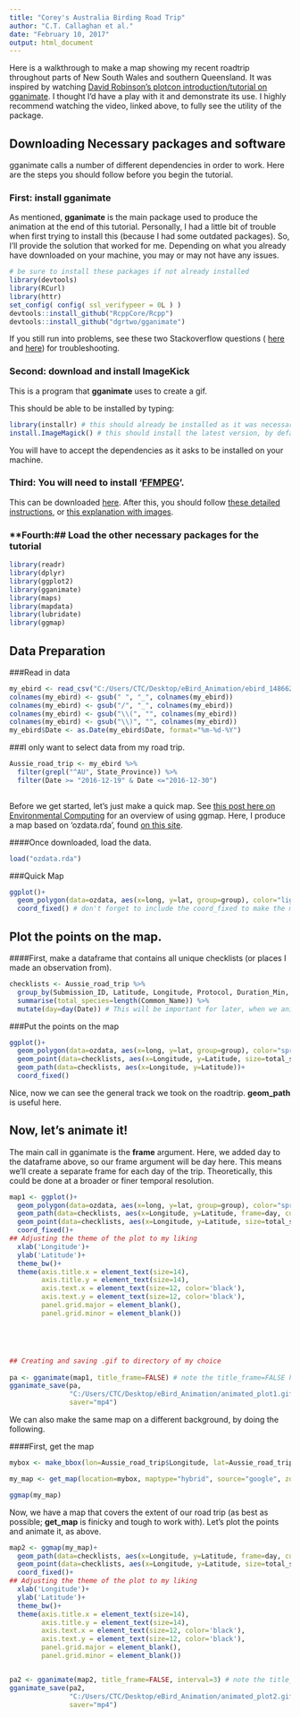 ---
title: "Corey's Australia Birding Road Trip"
author: "C.T. Callaghan et al."
date: "February 10, 2017"
output: html_document
---
Here is a walkthrough to make a map showing my recent roadtrip throughout parts of New South Wales and southern Queensland. It was inspired by watching [David Robinson's plotcon introduction/tutorial on gganimate](https://www.youtube.com/watch?v=9Y7Y1s4-VdA). I thought I'd have a play with it and demonstrate its use. I highly recommend watching the video, linked above, to fully see the utility of the package. 

## Downloading Necessary packages and software

gganimate calls a number of different dependencies in order to work. Here are the steps you should follow before you begin the tutorial.

### **First:** install gganimate

As mentioned, __gganimate__ is the main package used to produce the animation at the end of this tutorial. Personally, I had a little bit of trouble when first trying to install this (because I had some outdated packages). So, I'll provide the solution that worked for me. Depending on what you already have downloaded on your machine, you may or may not have any issues.

```{r Installing gganimate, eval=FALSE}
# be sure to install these packages if not already installed
library(devtools)
library(RCurl)
library(httr)
set_config( config( ssl_verifypeer = 0L ) )
devtools::install_github("RcppCore/Rcpp")
devtools::install_github("dgrtwo/gganimate")


```

If you still run into problems, see these two Stackoverflow questions ( [here](http://stackoverflow.com/questions/31293325/r-install-github-fails) and [here](http://stackoverflow.com/questions/37387664/unable-to-install-gganimate-package-from-github-both-automatically-and-manually/37496693#37496693)) for troubleshooting.

### **Second:** download and install ImageKick

This is a program that __gganimate__ uses to create a gif.

This should be able to be installed by typing:

```{r eval=FALSE}
library(installr) # this should already be installed as it was necessary for the installation of gganimate
install.ImageMagick() # this should install the latest version, by default
```

You will have to accept the dependencies as it asks to be installed on your machine.

### **Third:** You will need to install '[FFMPEG](https://en.wikipedia.org/wiki/FFmpeg)'. 
This can be downloaded [here](https://ffmpeg.org/download.html). 
After this, you should follow [these detailed instructions](https://github.com/adaptlearning/adapt_authoring/wiki/Installing-FFmpeg), or [this explanation with images](http://www.wikihow.com/Install-FFmpeg-on-Windows).

### **Fourth:## Load the other necessary packages for the tutorial

```{r warning=FALSE, message=FALSE}
library(readr)
library(dplyr)
library(ggplot2)
library(gganimate)
library(maps)
library(mapdata)
library(lubridate)
library(ggmap)
```



## Data Preparation

###Read in data 
```{r Preparing Data, message=FALSE, warning=FALSE}
my_ebird <- read_csv("C:/Users/CTC/Desktop/eBird_Animation/ebird_1486623144023/MyEBirdData.csv")
colnames(my_ebird) <- gsub(" ", "_", colnames(my_ebird))
colnames(my_ebird) <- gsub("/", "_", colnames(my_ebird))
colnames(my_ebird) <- gsub("\\(", "", colnames(my_ebird))
colnames(my_ebird) <- gsub("\\)", "", colnames(my_ebird))
my_ebird$Date <- as.Date(my_ebird$Date, format="%m-%d-%Y")
```

###I only want to select data from my road trip.
```{r}
Aussie_road_trip <- my_ebird %>%
  filter(grepl("^AU", State_Province)) %>%
  filter(Date >= "2016-12-19" & Date <="2016-12-30")
  
```

Before we get started, let's just make a quick map. See [this post here on Environmental Computing](http://environmentalcomputing.net/making-simple-maps/) for an overview of using ggmap. Here, I produce a map based on 'ozdata.rda', found [on this site](http://www.elaliberte.info/code).


####Once downloaded, load the data.
```{r}
load("ozdata.rda")

```


###Quick Map
```{r}
ggplot()+
  geom_polygon(data=ozdata, aes(x=long, y=lat, group=group), color="lightgray")+
  coord_fixed() # don't forget to include the coord_fixed to make the map look correct!
```



## Plot the points on the map.

####First, make a dataframe that contains all unique checklists (or places I made an observation from).

```{r}
checklists <- Aussie_road_trip %>%
  group_by(Submission_ID, Latitude, Longitude, Protocol, Duration_Min, Date) %>%
  summarise(total_species=length(Common_Name)) %>%
  mutate(day=day(Date)) # This will be important for later, when we animate
```



###Put the points on the map

```{r}
ggplot()+
  geom_polygon(data=ozdata, aes(x=long, y=lat, group=group), color="springgreen4", fill="gray79")+
  geom_point(data=checklists, aes(x=Longitude, y=Latitude, size=total_species), shape=19, color='red')+
  geom_path(data=checklists, aes(x=Longitude, y=Latitude))+
  coord_fixed()
```

Nice, now we can see the general track we took on the roadtrip. **geom_path** is useful here.

## Now, let's animate it!


The main call in gganimate is the __frame__ argument. Here, we added day to the dataframe above, so our frame argument will be day here. This means we'll create a separate frame for each day of the trip. Theoretically, this could be done at a broader or finer temporal resolution.

```{r warning=FALSE}
map1 <- ggplot()+ 
  geom_polygon(data=ozdata, aes(x=long, y=lat, group=group), color="springgreen4", fill="gray79")+
  geom_path(data=checklists, aes(x=Longitude, y=Latitude, frame=day, cumulative=TRUE), size=1.34)+ # cumulative=TRUE makes the path cumulative over time
  geom_point(data=checklists, aes(x=Longitude, y=Latitude, size=total_species, frame=day, cumulative=TRUE), shape=19, color='red')+
  coord_fixed()+
## Adjusting the theme of the plot to my liking
  xlab('Longitude')+
  ylab('Latitude')+
  theme_bw()+
  theme(axis.title.x = element_text(size=14),
        axis.title.y = element_text(size=14),
        axis.text.x = element_text(size=12, color='black'),
        axis.text.y = element_text(size=12, color='black'),
        panel.grid.major = element_blank(),
        panel.grid.minor = element_blank())





## Creating and saving .gif to directory of my choice
  
pa <- gganimate(map1, title_frame=FALSE) # note the title_frame=FALSE here, which turns off the title of 'day' for each frame
gganimate_save(pa, 
               "C:/Users/CTC/Desktop/eBird_Animation/animated_plot1.gif",
               saver="mp4")
```


We can also make the same map on a different background, by doing the following.



####First, get the map
```{r warning=FALSE}
mybox <- make_bbox(lon=Aussie_road_trip$Longitude, lat=Aussie_road_trip$Latitude, f=.1)

my_map <- get_map(location=mybox, maptype="hybrid", source="google", zoom=6)

ggmap(my_map)
```

Now, we have a map that covers the extent of our road trip (as best as possible; __get_map__ is finicky and tough to work with). Let's plot the points and animate it, as above.

```{r warning=FALSE}
map2 <- ggmap(my_map)+
  geom_path(data=checklists, aes(x=Longitude, y=Latitude, frame=day, cumulative=TRUE), size=1.34)+ # cumulative=TRUE makes the path cumulative over time
  geom_point(data=checklists, aes(x=Longitude, y=Latitude, size=total_species, frame=day, cumulative=TRUE), shape=19, color='red')+
  coord_fixed()+
## Adjusting the theme of the plot to my liking
  xlab('Longitude')+
  ylab('Latitude')+
  theme_bw()+
  theme(axis.title.x = element_text(size=14),
        axis.title.y = element_text(size=14),
        axis.text.x = element_text(size=12, color='black'),
        axis.text.y = element_text(size=12, color='black'),
        panel.grid.major = element_blank(),
        panel.grid.minor = element_blank())


pa2 <- gganimate(map2, title_frame=FALSE, interval=3) # note the title_frame=FALSE here, which turns off the title of 'day' for each frame
gganimate_save(pa2, 
               "C:/Users/CTC/Desktop/eBird_Animation/animated_plot2.gif",
               saver="mp4")
```







